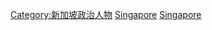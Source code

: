 [[Category:新加坡政治人物|Category:新加坡政治人物]]
[[Category:東南亞女性政治人物|Singapore]]
[[Category:亚洲各国女性政治人物|Singapore]]